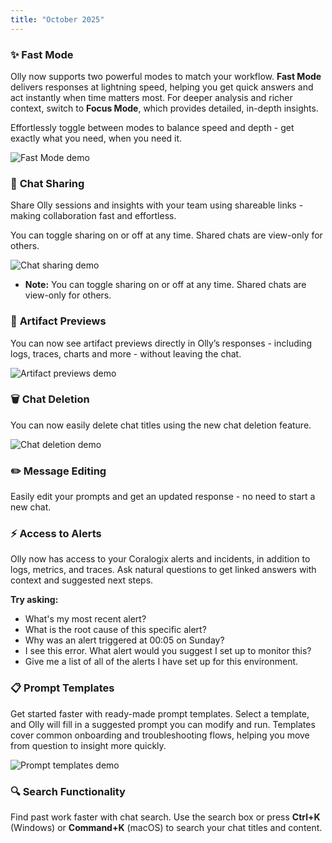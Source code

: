 ```yaml
---
title: "October 2025"
---
```


### ✨ **Fast Mode**

Olly now supports two powerful modes to match your workflow. **Fast Mode** delivers responses at lightning speed, helping you get quick answers and act instantly when time matters most. For deeper analysis and richer context, switch to **Focus Mode**, which provides detailed, in-depth insights.

Effortlessly toggle between modes to balance speed and depth - get exactly what you need, when you need it.

![Fast Mode demo](./images/fast_mode_new.gif)

### 🔗 **Chat Sharing**

Share Olly sessions and insights with your team using shareable links - making collaboration fast and effortless.

You can toggle sharing on or off at any time. Shared chats are view-only for others.

![Chat sharing demo](./images/share_chat.gif)

- **Note:** You can toggle sharing on or off at any time. Shared chats are view-only for others.

### 🧩 **Artifact Previews**

You can now see artifact previews directly in Olly’s responses - including logs, traces, charts and more - without leaving the chat.

![Artifact previews demo](./images/artifact_preview_new.gif)

### 🗑️ **Chat Deletion**

You can now easily delete chat titles using the new chat deletion feature.

![Chat deletion demo](./images/chat_delete.gif)

### ✏️ **Message Editing**

Easily edit your prompts and get an updated response - no need to start a new chat.

### ⚡ **Access to Alerts**

Olly now has access to your Coralogix alerts and incidents, in addition to logs, metrics, and traces. Ask natural questions to get linked answers with context and suggested next steps.

**Try asking:**

- What's my most recent alert?
- What is the root cause of this specific alert?
- Why was an alert triggered at 00:05 on Sunday?
- I see this error. What alert would you suggest I set up to monitor this?
- Give me a list of all of the alerts I have set up for this environment.

### 📋 **Prompt Templates**

Get started faster with ready-made prompt templates. Select a template, and Olly will fill in a suggested prompt you can modify and run. Templates cover common onboarding and troubleshooting flows, helping you move from question to insight more quickly.

![Prompt templates demo](./images/prompt_templates.gif)

### 🔍 **Search Functionality**

Find past work faster with chat search. Use the search box or press **Ctrl+K** (Windows) or **Command+K** (macOS) to search your chat titles and content.

 